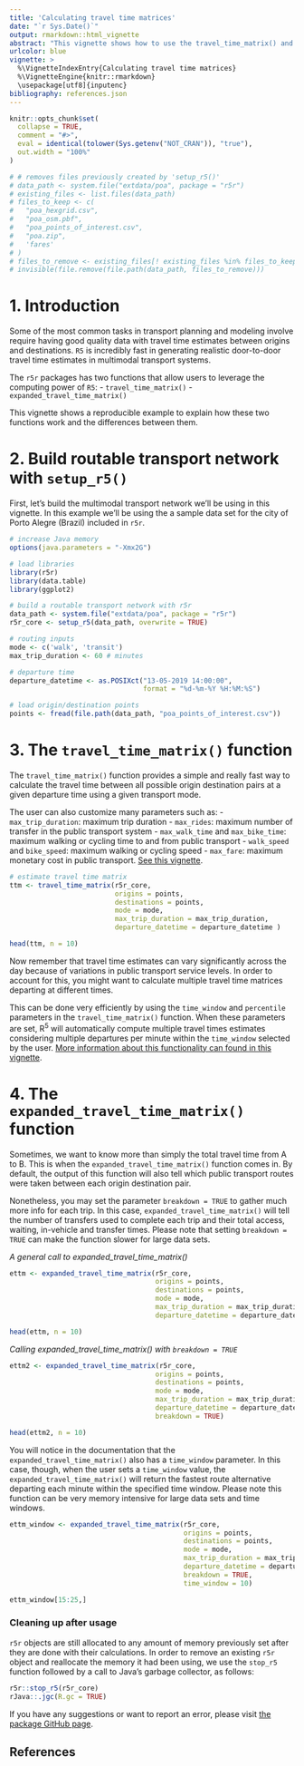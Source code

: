 ```yaml
---
title: 'Calculating travel time matrices'
date: "`r Sys.Date()`"
output: rmarkdown::html_vignette
abstract: "This vignette shows how to use the travel_time_matrix() and expanded_travel_time_matrix() functions in r5r."
urlcolor: blue
vignette: >
  %\VignetteIndexEntry{Calculating travel time matrices} 
  %\VignetteEngine{knitr::rmarkdown} 
  \usepackage[utf8]{inputenc}
bibliography: references.json
---
```


```r
knitr::opts_chunk$set(
  collapse = TRUE,
  comment = "#>",
  eval = identical(tolower(Sys.getenv("NOT_CRAN")), "true"),
  out.width = "100%"
)

# # removes files previously created by 'setup_r5()'
# data_path <- system.file("extdata/poa", package = "r5r")
# existing_files <- list.files(data_path)
# files_to_keep <- c(
#   "poa_hexgrid.csv",
#   "poa_osm.pbf",
#   "poa_points_of_interest.csv",
#   "poa.zip",
#   'fares'
# )
# files_to_remove <- existing_files[! existing_files %in% files_to_keep]
# invisible(file.remove(file.path(data_path, files_to_remove)))
```

# 1. Introduction 

Some of the most common tasks in transport planning and modeling involve require having good quality data with travel time estimates between origins and destinations. `R5` is incredibly fast in generating realistic door-to-door travel time estimates in multimodal transport systems.

The `r5r` packages has two functions that allow users to leverage the computing power of `R5`:
- `travel_time_matrix()`
- `expanded_travel_time_matrix()`

This vignette shows a reproducible example to explain how these two functions work and the differences between them.


# 2. Build routable transport network with `setup_r5()`

First, let's build the multimodal transport network we'll be using in this vignette. In this example we'll be using the a sample data set for the city of Porto Alegre (Brazil) included in `r5r`.


```r
# increase Java memory
options(java.parameters = "-Xmx2G")

# load libraries
library(r5r)
library(data.table)
library(ggplot2)

# build a routable transport network with r5r
data_path <- system.file("extdata/poa", package = "r5r")
r5r_core <- setup_r5(data_path, overwrite = TRUE)

# routing inputs
mode <- c('walk', 'transit')
max_trip_duration <- 60 # minutes

# departure time
departure_datetime <- as.POSIXct("13-05-2019 14:00:00", 
                                 format = "%d-%m-%Y %H:%M:%S")

# load origin/destination points
points <- fread(file.path(data_path, "poa_points_of_interest.csv"))

```


# 3. The `travel_time_matrix()` function

The `travel_time_matrix()` function provides a simple and really fast way to calculate the travel time between all possible origin destination pairs at a given departure time using a given transport mode.

The user can also customize many parameters such as:
- `max_trip_duration`: maximum trip duration
- `max_rides`: maximum number of transfer in the public transport system
- `max_walk_time` and `max_bike_time`: maximum walking or cycling time to and from public transport
- `walk_speed` and `bike_speed`: maximum walking or cycling speed
- `max_fare`: maximum monetary cost in public transport. [See this vignette](https://ipeagit.github.io/r5r/articles/fare_calculator.html).


```r
# estimate travel time matrix
ttm <- travel_time_matrix(r5r_core,   
                          origins = points,
                          destinations = points,    
                          mode = mode,
                          max_trip_duration = max_trip_duration,
                          departure_datetime = departure_datetime )

head(ttm, n = 10)

```

Now remember that travel time estimates can vary significantly across the day because of variations in public transport service levels. In order to account for this, you might want to calculate multiple travel time matrices departing at different times.

This can be done very efficiently by using the `time_window` and `percentile` parameters in the `travel_time_matrix()` function. When these parameters are set, R<sup>5</sup> will automatically compute multiple travel times estimates considering multiple departures per minute within the `time_window` selected by the user. [More information about this functionality can found in this vignette](https://ipeagit.github.io/r5r/articles/time_window.html).




# 4. The `expanded_travel_time_matrix()` function

Sometimes, we want to know more than simply the total travel time from A to B. This is when the `expanded_travel_time_matrix()` function comes in. By default, the output of this function will also tell which public transport routes were taken between each origin destination pair.

Nonetheless, you may set the parameter `breakdown = TRUE` to gather much more info for each trip. In this case, `expanded_travel_time_matrix()` will tell the number of transfers used to complete each trip and their total access, waiting, in-vehicle and transfer times. Please note that setting `breakdown = TRUE` can make the function slower for large data sets.

*A general call to expanded_travel_time_matrix()*
```r
ettm <- expanded_travel_time_matrix(r5r_core,   
                                    origins = points,
                                    destinations = points,    
                                    mode = mode,
                                    max_trip_duration = max_trip_duration,
                                    departure_datetime = departure_datetime )

head(ettm, n = 10)
```

*Calling expanded_travel_time_matrix() with `breakdown = TRUE`*

```r
ettm2 <- expanded_travel_time_matrix(r5r_core,   
                                    origins = points,
                                    destinations = points,    
                                    mode = mode,
                                    max_trip_duration = max_trip_duration,
                                    departure_datetime = departure_datetime,
                                    breakdown = TRUE)

head(ettm2, n = 10)
```

You will notice in the documentation that the `expanded_travel_time_matrix()` also has a `time_window` parameter. In this case, though, when the user sets a `time_window` value, the `expanded_travel_time_matrix()` will return the fastest route alternative departing each minute within the specified time window. Please note this function can be very memory intensive for large data sets and time windows.

```r
ettm_window <- expanded_travel_time_matrix(r5r_core,   
                                           origins = points,
                                           destinations = points,    
                                           mode = mode,
                                           max_trip_duration = max_trip_duration,
                                           departure_datetime = departure_datetime,
                                           breakdown = TRUE,
                                           time_window = 10)

ettm_window[15:25,]
```
### Cleaning up after usage

`r5r` objects are still allocated to any amount of memory previously set after they are done with their calculations. In order to remove an existing `r5r` object and reallocate the memory it had been using, we use the `stop_r5` function followed by a call to Java's garbage collector, as follows:

```r
r5r::stop_r5(r5r_core)
rJava::.jgc(R.gc = TRUE)
```

If you have any suggestions or want to report an error, please visit [the package GitHub page](https://github.com/ipeaGIT/r5r).

## References
